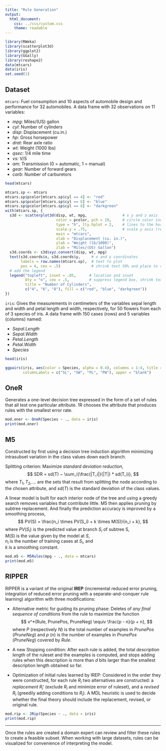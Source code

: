 ```yaml
---
title: "Rule Generation"
output: 
  html_document: 
    css: ../css/custom.css
    theme: readable
---
```


```r
library(RWeka)
library(scatterplot3d)
library(ggplot2)
library(GGally)
library(reshape2)
data(mtcars)
data(iris)
set.seed(1)
```


## Dataset

`mtcars`: Fuel consumption and 10 aspects of automobile design and performance for 32 automobiles. A data frame with 32 observations on 11 variables:

*	_mpg_:	 Miles/(US) gallon
*	_cyl_:	 Number of cylinders
*	_disp_:	 Displacement (cu.in.)
* _hp_:	 Gross horsepower
* _drat_:	 Rear axle ratio
* _wt_:	 Weight (1000 lbs)
* _qsec_:	 1/4 mile time
* _vs_:	 V/S
* _am_:	 Transmission (0 = automatic, 1 = manual)
* _gear_:	 Number of forward gears
* _carb_:	 Number of carburetors

```r
head(mtcars)
```


```r
mtcars.sp <- mtcars
mtcars.sp$pcolor[mtcars.sp$cyl == 4] <- "red"
mtcars.sp$pcolor[mtcars.sp$cyl == 6] <- "blue"
mtcars.sp$pcolor[mtcars.sp$cyl == 8] <- "darkgreen"
with(mtcars.sp, {
  s3d <- scatterplot3d(disp, wt, mpg,                # x y and z axis
                       color = pcolor, pch = 19,     # circle color indicates no. of cylinders
                       type = "h", lty.hplot = 2,    # lines to the horizontal plane
                       scale.y = .75,                # scale y axis (reduce by 25%)
                       main = "mtcars",
                       xlab = "Displacement (cu. in.)",
                       ylab = "Weight (lb/1000)",
                       zlab = "Miles/(US) Gallon")
  s3d.coords <- s3d$xyz.convert(disp, wt, mpg)
  text(s3d.coords$x, s3d.coords$y,     # x and y coordinates
       labels = row.names(mtcars.sp),  # text to plot
       pos = 4, cex = .5)              # shrink text 50% and place to right of points)
  # add the legend
  legend("topleft", inset = .05,      # location and inset
         bty = "n", cex = .5,         # suppress legend box, shrink text 50%
         title = "Number of Cylinders",
         c("4", "6", "8"), fill = c("red", "blue", "darkgreen"))
})
```

`iris`: Gives the measurements in centimeters of the variables sepal length and width and petal length and width, respectively, for 50 flowers from each of 3 species of iris. A data frame with 150 cases (rows) and 5 variables (columns) named:

* _Sepal.Length_
* _Sepal.Width_
* _Petal.Length_
* _Petal.Width_
* _Species_

```r
head(iris)
```

```r
ggpairs(iris, aes(color = Species, alpha = 0.4), columns = 1:4, title = "iris",
        columnLabels = c("SL", "SW", "PL", "PW"), upper = "blank") 
```


## OneR

Generates a one-level decision tree expressed in the form of a set of rules that all test one particular attribute. 1R chooses the attribute that produces rules with the smallest error rate.

```r
mod.oner <- OneR(Species ~ ., data = iris)
print(mod.oner)
```


## M5

Constructed by first using a decision tree induction algorithm minimizing intrasubset variation in the class values down each branch.

Splitting criterion: Maximize *standard deviation reduction*,
$$
SDR = sd(T) − \sum_i{\frac{|T_i|}{|T|} * sd(T_i)},
$$
where $T_1, T_2, ...$ are the sets that result from splitting the node according to the
chosen attribute, and $sd(T)$ is the standard deviation of the class values.  

A linear model is built for each interior node of the tree and using a greedy search removes variables that contribute little. M5 then applies pruning by subtree replacement. And finally the prediction accuracy is improved by a smoothing process,
$$
PV(S) = \frac{n_i \times PV(S_i) + k \times M(S)}{n_i + k},
$$
where $PV(S_i)$ is the predicted value at branch $S_i$ of subtree S,  
$M(S)$ is the value given by the model at $S$,  
$n_i$ is the number of training cases at $S_i$, and  
$k$ is a smoothing constant.

```r
mod.m5 <- M5Rules(mpg ~ ., data = mtcars)
print(mod.m5)
```


## RIPPER

RIPPER is a variant of the original __IREP__ (incremental reduced error pruning, integration of reduced error pruning with a separate-and-conquer rule learning) algorithm with three modifications:

* Alternative metric for guiding its pruning phase: Deletes of _any final sequence of conditions_ from the rule to maximize the function
$$
v^*(Rule, PrunePos, PruneNeg) \equiv \frac{p - n}{p + n},
$$
where $P$ (respectively $N$) is the total number of examples in $PrunePos$ ($PruneNeg$) and $p$ ($n$) is the number of examples in $PrunePos$ ($PruneNeg$) covered by $Rule$.

* A new Stopping condition: After each rule is added, the total _description length_ of the ruleset and the examples is computed, and stops adding rules when this description is more than _d_ bits larger than the smallest description length obtained so far.

* Optimization of initial rules learned by IREP: Considered in the order they were constructed, for each rule $R_i$ two alternatives are constructed: a _replacement_ $R_i'$ (exclude $R_i$ and minimize error of ruleset), and a _revised_ $R_i$ (greedily adding conditions to $R_i$). A MDL heuristic is used to decide whether the final theory should include the replacement, revised, or original rule.


```r
mod.rip <- JRip(Species ~ ., data = iris)
print(mod.rip)
```


---

Once the rules are created a domain expert can review and filter these rules to create a feasible subset. When working with large datasets, rules can be visualized for convenience of interpreting the model.

